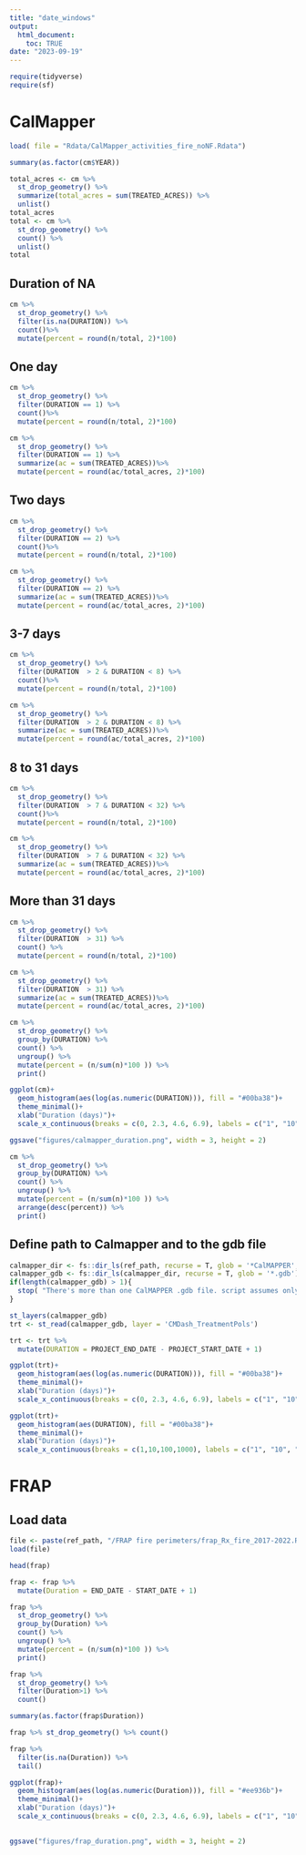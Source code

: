 ```yaml
---
title: "date_windows"
output: 
  html_document:
    toc: TRUE
date: "2023-09-19"
---
```


```r
require(tidyverse)
require(sf)
```

# CalMapper
```r
load( file = "Rdata/CalMapper_activities_fire_noNF.Rdata")
```

```r
summary(as.factor(cm$YEAR))
```

```r
total_acres <- cm %>% 
  st_drop_geometry() %>% 
  summarize(total_acres = sum(TREATED_ACRES)) %>% 
  unlist() 
total_acres
total <- cm %>% 
  st_drop_geometry() %>% 
  count() %>% 
  unlist()
total
```

## Duration of NA
```r
cm %>% 
  st_drop_geometry() %>% 
  filter(is.na(DURATION)) %>% 
  count()%>% 
  mutate(percent = round(n/total, 2)*100)
```


## One day
```r
cm %>% 
  st_drop_geometry() %>% 
  filter(DURATION == 1) %>% 
  count()%>% 
  mutate(percent = round(n/total, 2)*100)
```

```r
cm %>% 
  st_drop_geometry() %>% 
  filter(DURATION == 1) %>% 
  summarize(ac = sum(TREATED_ACRES))%>% 
  mutate(percent = round(ac/total_acres, 2)*100)
```


## Two days
```r
cm %>% 
  st_drop_geometry() %>% 
  filter(DURATION == 2) %>% 
  count()%>% 
  mutate(percent = round(n/total, 2)*100)
```

```r
cm %>% 
  st_drop_geometry() %>% 
  filter(DURATION == 2) %>% 
  summarize(ac = sum(TREATED_ACRES))%>% 
  mutate(percent = round(ac/total_acres, 2)*100)
```

## 3-7 days
```r
cm %>% 
  st_drop_geometry() %>% 
  filter(DURATION  > 2 & DURATION < 8) %>% 
  count()%>% 
  mutate(percent = round(n/total, 2)*100)
```

```r
cm %>% 
  st_drop_geometry() %>% 
  filter(DURATION  > 2 & DURATION < 8) %>% 
  summarize(ac = sum(TREATED_ACRES))%>% 
  mutate(percent = round(ac/total_acres, 2)*100)
```

## 8 to 31 days
```r
cm %>% 
  st_drop_geometry() %>% 
  filter(DURATION  > 7 & DURATION < 32) %>% 
  count()%>% 
  mutate(percent = round(n/total, 2)*100)
```

```r
cm %>% 
  st_drop_geometry() %>% 
  filter(DURATION  > 7 & DURATION < 32) %>% 
  summarize(ac = sum(TREATED_ACRES))%>% 
  mutate(percent = round(ac/total_acres, 2)*100)
```

## More than 31 days
```r
cm %>% 
  st_drop_geometry() %>% 
  filter(DURATION  > 31) %>% 
  count() %>% 
  mutate(percent = round(n/total, 2)*100)
```

```r
cm %>% 
  st_drop_geometry() %>% 
  filter(DURATION  > 31) %>% 
  summarize(ac = sum(TREATED_ACRES))%>% 
  mutate(percent = round(ac/total_acres, 2)*100)
```


```r
cm %>% 
  st_drop_geometry() %>% 
  group_by(DURATION) %>% 
  count() %>% 
  ungroup() %>% 
  mutate(percent = (n/sum(n)*100 )) %>% 
  print()
```



```r
ggplot(cm)+
  geom_histogram(aes(log(as.numeric(DURATION))), fill = "#00ba38")+
  theme_minimal()+
  xlab("Duration (days)")+
  scale_x_continuous(breaks = c(0, 2.3, 4.6, 6.9), labels = c("1", "10", "100", "1000"))
```


```r
ggsave("figures/calmapper_duration.png", width = 3, height = 2)
```

```r
cm %>% 
  st_drop_geometry() %>% 
  group_by(DURATION) %>% 
  count() %>% 
  ungroup() %>% 
  mutate(percent = (n/sum(n)*100 )) %>% 
  arrange(desc(percent)) %>% 
  print()
```



## Define path to Calmapper and to the gdb file
```r
calmapper_dir <- fs::dir_ls(ref_path, recurse = T, glob = '*CalMAPPER', type = 'directory')
calmapper_gdb <- fs::dir_ls(calmapper_dir, recurse = T, glob = '*.gdb')
if(length(calmapper_gdb) > 1){
  stop( "There's more than one CalMAPPER .gdb file. script assumes only 1.")
}

```

```r
st_layers(calmapper_gdb)
trt <- st_read(calmapper_gdb, layer = 'CMDash_TreatmentPols')
```

```r
trt <- trt %>% 
  mutate(DURATION = PROJECT_END_DATE - PROJECT_START_DATE + 1)
```


```r
ggplot(trt)+
  geom_histogram(aes(log(as.numeric(DURATION))), fill = "#00ba38")+
  theme_minimal()+
  xlab("Duration (days)")+
  scale_x_continuous(breaks = c(0, 2.3, 4.6, 6.9), labels = c("1", "10", "100", "1,000"))
```



```r
ggplot(trt)+
  geom_histogram(aes(DURATION), fill = "#00ba38")+
  theme_minimal()+
  xlab("Duration (days)")+
  scale_x_continuous(breaks = c(1,10,100,1000), labels = c("1", "10", "100", "1,000"))
```

# FRAP

## Load data
```r
file <- paste(ref_path, "/FRAP fire perimeters/frap_Rx_fire_2017-2022.Rdata", sep = "")
load(file)
```

```r
head(frap)
```

```r
frap <- frap %>% 
  mutate(Duration = END_DATE - START_DATE + 1)
```

```r
frap %>% 
  st_drop_geometry() %>% 
  group_by(Duration) %>% 
  count() %>% 
  ungroup() %>% 
  mutate(percent = (n/sum(n)*100 )) %>% 
  print()
```


```r
frap %>% 
  st_drop_geometry() %>% 
  filter(Duration>1) %>% 
  count() 
```

```r
summary(as.factor(frap$Duration))
```

```r
frap %>% st_drop_geometry() %>% count()
```

```r
frap %>% 
  filter(is.na(Duration)) %>% 
  tail()
```


```r
ggplot(frap)+
  geom_histogram(aes(log(as.numeric(Duration))), fill = "#ee936b")+
  theme_minimal()+
  xlab("Duration (days)")+
  scale_x_continuous(breaks = c(0, 2.3, 4.6, 6.9), labels = c("1", "10", "100", "1000"))
  
```



```r
ggsave("figures/frap_duration.png", width = 3, height = 2)
```
